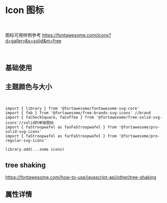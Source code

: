 
<Meta title='DISPLAY|Icon 图标' component={Icon} />

<br/>

# Icon 图标
<br/>

图标可用样例参考
https://fontawesome.com/icons?d=gallery&s=solid&m=free

<br/>

## 基础使用

<Preview>
  <Story name='base' >
  <div>
<Icon icon='search' ></Icon>
<Icon icon='spinner' spin ></Icon>
<Icon icon='cog' pulse ></Icon>
<Icon icon='spinner' flip='vertical' ></Icon>
<Icon icon='spinner' flip='both' ></Icon>
<Icon  icon="spinner" transform={{ rotate: 1 }} ></Icon>
<Icon icon="cog" pulse mask='circle'></Icon>
  </div>
  </Story>
</Preview>


## 主题颜色与大小
<br/>

<Preview>
  <Story name='default' >
        <Icon icon='coffee' theme='danger' size='5x' ></Icon>
  </Story>
  <Story name='default2' >
        <Icon icon='ad' theme='primary' size='5x' ></Icon>
  </Story>
  <Story name='default3' >
        <Icon icon='address-book' theme='success' size='5x' ></Icon>
  </Story>
   <Story name='default4' >
        <Icon icon='anchor' theme='info' size='5x' ></Icon>
  </Story>
   <Story name='default5' >
        <Icon icon='arrow-left' theme='warning' size='5x' ></Icon>
  </Story>
</Preview>


```tsx
import { library } from '@fortawesome/fontawesome-svg-core' 
import { fab } from '@fortawesome/free-brands-svg-icons' //brand
import { faCheckSquare, faCoffee } from '@fortawesome/free-solid-svg-icons'//solid的单独图标
import { faStroopwafel as fasFaStroopwafel } from '@fortawesome/pro-solid-svg-icons'
import { faStroopwafel as farFaStroopwafel } from '@fortawesome/pro-regular-svg-icons'

library.add(...some icons)

```

## tree shaking
https://fontawesome.com/how-to-use/javascript-api/other/tree-shaking


## 属性详情

<Props of={Icon} />